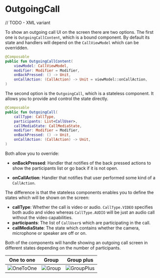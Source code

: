 # OutgoingCall

// TODO - XML variant

To show an outgoing call UI on the screen there are two options. The first one is `OutgoingCallContent`, which is a bound component. By default its state and handlers will depend on the `CallViewModel` which can be overridden.

```kotlin
@Composable
public fun OutgoingCallContent(
    viewModel: CallViewModel,
    modifier: Modifier = Modifier,
    onBackPressed: () -> Unit,
    onCallAction: (CallAction) -> Unit = viewModel::onCallAction,
)
```

The second option is the `OutgoingCall`, which is a stateless component. It allows you to provide and control the state directly.

```kotlin
@Composable
public fun OutgoingCall(
    callType: CallType,
    participants: List<CallUser>,
    callMediaState: CallMediaState,
    modifier: Modifier = Modifier,
    onBackPressed: () -> Unit,
    onCallAction: (CallAction) -> Unit,
)
```

Both allow you to override:

* **onBackPressed**: Handler that notifies of the back pressed actions to show the participants list or go back if it is not open.
<!-- TODO link call actions -->
* **onCallAction**: Handler that notifies that user performed some kind of a `CallAction`.

The difference is that the stateless components enables you to define the states which will be shown on the screen:

* **callType**: Whether the call is video or audio. `CallType.VIDEO` specifies both audio and video whereas `CallType.AUDIO` will be just an audio call without the video capabilities.
* **participants**: The list of `CallUser`s which are participating in the call.
* **callMediaState**: The state which contains whether the camera, microphone or speaker are off or on.

Both of the components will handle showing an outgoing call screen in different states depending on the number of participants.

| One to one | Group | Group plus |
| --- | --- | --- |
| ![OneToOne](../../../../assets/compose_outgoing_call_one_to_one.png) | ![Group](../../../../assets/compose_outgoing_call_group.png) | ![GroupPlus](../../../../assets/compose_outgoing_call_group_plus.png) |